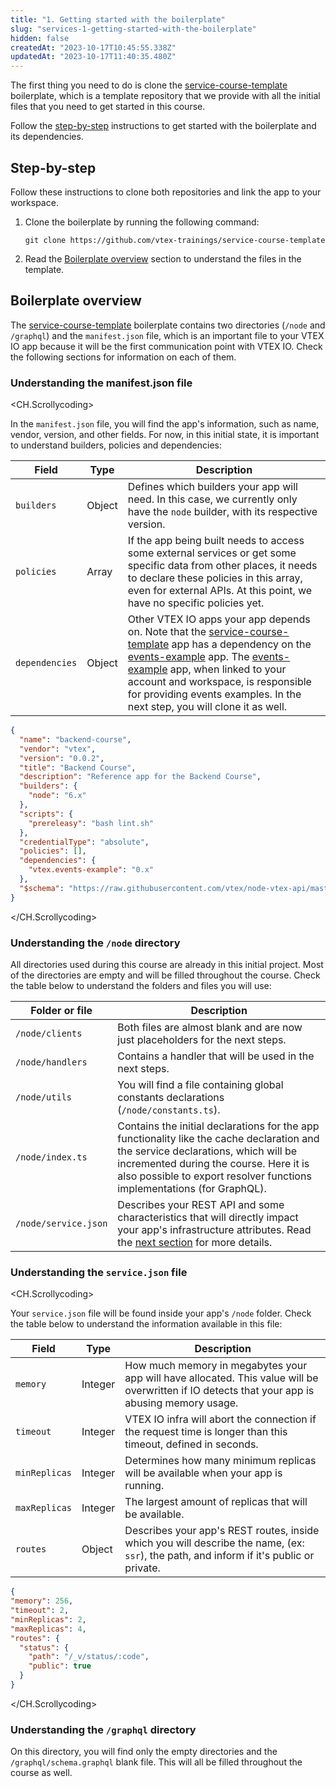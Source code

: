 ```yaml
---
title: "1. Getting started with the boilerplate"
slug: "services-1-getting-started-with-the-boilerplate"
hidden: false
createdAt: "2023-10-17T10:45:55.338Z"
updatedAt: "2023-10-17T11:40:35.480Z"
---
```


The first thing you need to do is clone the [service-course-template](https://github.com/vtex-trainings/service-course-template) boilerplate, which is a template repository that we provide with all the initial files that you need to get started in this course.

Follow the [step-by-step](#step-by-step) instructions to get started with the boilerplate and its dependencies.

## Step-by-step

Follow these instructions to clone both repositories and link the app to your workspace.

1. Clone the boilerplate by running the following command:

    ```shell
    git clone https://github.com/vtex-trainings/service-course-template
    ```
    
2. Read the [Boilerplate overview](#boilerplate-overview) section to understand the files in the template.
    

## Boilerplate overview

The [service-course-template](https://github.com/vtex-trainings/service-course-template) boilerplate contains two directories (`/node` and `/graphql`) and the `manifest.json` file, which is an important file to your VTEX IO app because it will be the first communication point with VTEX IO. Check the following sections for information on each of them.

### Understanding the manifest.json file

<CH.Scrollycoding>

In the `manifest.json` file, you will find the app's information, such as name, vendor, version, and other fields. For now, in this initial state, it is important to understand builders, policies and dependencies:

| Field | Type | Description |
| - | - | - |
|`builders` | Object | Defines which builders your app will need. In this case, we currently only have the `node` builder, with its respective version. |
| `policies` | Array | If the app being built needs to access some external services or get some specific data from other places, it needs to declare these policies in this array, even for external APIs. At this point, we have no specific policies yet. |
|`dependencies` | Object | Other VTEX IO apps your app depends on. Note that the [service-course-template](https://github.com/vtex-trainings/service-course-template) app has a dependency on the [events-example](https://github.com/vtex-apps/events-example) app. The [events-example](https://github.com/vtex-apps/events-example) app, when linked to your account and workspace, is responsible for providing events examples. In the next step, you will clone it as well.  |

```json service-course-template/manifest.json focus=7:9,14:17
{
  "name": "backend-course",
  "vendor": "vtex",
  "version": "0.0.2",
  "title": "Backend Course",
  "description": "Reference app for the Backend Course",
  "builders": {
    "node": "6.x"
  },
  "scripts": {
    "prereleasy": "bash lint.sh"
  },
  "credentialType": "absolute",
  "policies": [],
  "dependencies": {
    "vtex.events-example": "0.x"
  },
  "$schema": "https://raw.githubusercontent.com/vtex/node-vtex-api/master/gen/manifest.schema"
}
```
</CH.Scrollycoding>


### Understanding the `/node` directory

All directories used during this course are already in this initial project. Most of the directories are empty and will be filled throughout the course. Check the table below to understand the folders and files you will use:

| Folder or file | Description |
| - | - |
| `/node/clients` | Both files are almost blank and are now just placeholders for the next steps. |
| `/node/handlers` | Contains a handler that will be used in the next steps. |
| `/node/utils` | You will find a file containing global constants declarations (`/node/constants.ts`). |
| `/node/index.ts` | Contains the initial declarations for the app functionality like the cache declaration and the service declarations, which will be incremented during the course. Here it is also possible to export resolver functions implementations (for GraphQL). |
| `/node/service.json` | Describes your REST API and some characteristics that will directly impact your app's infrastructure attributes. Read the [next section](#understanding-the-service-json-file) for more details. |

### Understanding the `service.json` file

<CH.Scrollycoding>

Your `service.json` file will be found inside your app's `/node` folder. Check the table below to understand the information available in this file:

| Field | Type | Description |
| - | - | - |
| `memory` | Integer | How much memory in megabytes your app will have allocated. This value will be overwritten if IO detects that your app is abusing memory usage. |
| `timeout` | Integer | VTEX IO infra will abort the connection if the request time is longer than this timeout, defined in seconds. |
| `minReplicas` | Integer | Determines how many minimum replicas will be available when your app is running. |
| `maxReplicas` | Integer | The largest amount of replicas that will be available. |
| `routes` | Object | Describes your app's REST routes, inside which you will describe the name, (ex: `ssr`), the path, and inform if it's public or private. |

  ```json service-course-template/node/service.json
  {
  "memory": 256,
  "timeout": 2,
  "minReplicas": 2,
  "maxReplicas": 4,
  "routes": {
    "status": {
      "path": "/_v/status/:code",
      "public": true
    }
  }
  ```

</CH.Scrollycoding>

### Understanding the `/graphql` directory

On this directory, you will find only the empty directories and the `/graphql/schema.graphql` blank file. This will all be filled throughout the course as well.